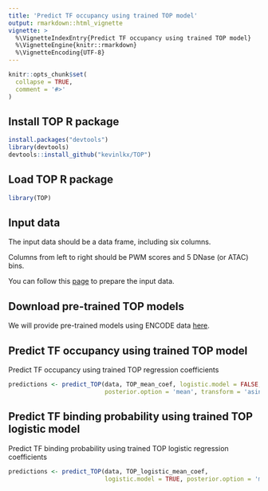 ```yaml
---
title: 'Predict TF occupancy using trained TOP model'
output: rmarkdown::html_vignette
vignette: >
  %\VignetteIndexEntry{Predict TF occupancy using trained TOP model}
  %\VignetteEngine{knitr::rmarkdown}
  %\VignetteEncoding{UTF-8}
---
```


```r
knitr::opts_chunk$set(
  collapse = TRUE,
  comment = '#>'
)
```

Install TOP R package
---------------------
```r
install.packages("devtools")
library(devtools)
devtools::install_github("kevinlkx/TOP")
```

Load TOP R package
---------------------
```r
library(TOP)
```

Input data
-----------
The input data should be a data frame, including six columns.

Columns from left to right should be PWM scores and 5 DNase (or ATAC) bins. 

You can follow this [page](./doc/preprocessing.html) to prepare the input data. 

Download pre-trained TOP models
--------------------------------
We will provide pre-trained models using ENCODE data 
[here](https://users.cs.duke.edu/~amink/software/).

Predict TF occupancy using trained TOP model
------------------------------------------------

Predict TF occupancy using trained TOP regression coefficients

```r
predictions <- predict_TOP(data, TOP_mean_coef, logistic.model = FALSE,
                           posterior.option = 'mean', transform = 'asinh')
```

<!-- Option 2: Predict TF occupancy using the posterior samples of  -->
<!-- regression coefficients trained from the TOP model -->

<!-- ```{r predict-TOP-samples, eval = FALSE} -->
<!-- predictions <- predict_TOP(data, TOP_samples, logistic.model = FALSE, -->
<!--                            posterior.option = 'samples', transform = 'asinh') -->
<!-- ``` -->

Predict TF binding probability using trained TOP logistic model
------------------------------------------------------------------

Predict TF binding probability using trained TOP logistic regression coefficients

```r
predictions <- predict_TOP(data, TOP_logistic_mean_coef, 
                           logistic.model = TRUE, posterior.option = 'mean')
```
